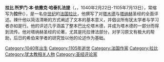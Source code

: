 {{expand|time=2014-09-06T00:03:50+00:00}}
{{unreferenced|time=2014-09-06T00:03:50+00:00}}
'''拉比 所罗门·本·依撒克·哈泰扎法提'''（{{lang-fr|Rabbi Shlomo ben Itzhak HaTzarfati}}，{{lang-he|רבי שלמה בן יצחק הצרפתי}}，1040年2月22日-1105年7月13日），常缩写为'''拉什'''({{lang-en|Rashi}}），是一名[[中世纪|中世纪]]的[[法国|法国]][[拉比|拉比]]，他撰写了对[[塔木德|塔木德]]与[[塔纳赫|塔纳赫]]圣经的全面评述。辣什他以简洁清晰的方式阐述了文本的基本意义，并倡议所有犹太学者与学习者亦如是行。他的评述几乎涵盖了整本巴比伦塔木德，并成为塔木德的一部分而得到流传。他对塔纳赫圣经的论著，尤其是托拉律法部分，对学习原文有极大的帮助，后日的希伯来学者的研究皆以他的论述作为基础。
{{香槟伯国}}
{{Authority control}}

[[Category:1040年出生|Category:1040年出生]]
[[Category:1105年逝世|Category:1105年逝世]]
[[Category:法国作家|Category:法国作家]]
[[Category:拉比|Category:拉比]]
[[Category:犹太教相关人物|Category:犹太教相关人物]]
[[Category:圣经评论家|Category:圣经评论家]]